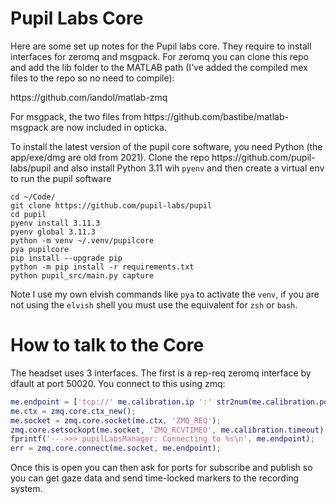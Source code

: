 # Pupil Labs Core

Here are some set up notes for the Pupil labs core. They require to install interfaces for zeromq and msgpack. For zeromq you can clone this repo and add the lib folder to the MATLAB path (I've added the compiled mex files to the repo so no need to compile):

https://github.com/iandol/matlab-zmq

For msgpack, the two files from https://github.com/bastibe/matlab-msgpack are now included in opticka.

To install the latest version of the pupil core software, you need Python (the app/exe/dmg are old from 2021). Clone the repo https://github.com/pupil-labs/pupil and also install Python 3.11 wih `pyenv` and then create a virtual env to run the pupil software

```
cd ~/Code/
git clone https://github.com/pupil-labs/pupil
cd pupil
pyenv install 3.11.3
pyenv global 3.11.3
python -m venv ~/.venv/pupilcore
pya pupilcore
pip install --upgrade pip
python -m pip install -r requirements.txt
python pupil_src/main.py capture
```
Note I use my own elvish commands like `pya` to activate the `venv`, if you are not using the `elvish` shell you must use the equivalent for `zsh` or `bash`.

# How to talk to the Core

The headset uses 3 interfaces. The first is a rep-req zeromq interface by dfault at port 50020. You connect to this using zmq:

```matlab
me.endpoint = ['tcp://' me.calibration.ip ':' str2num(me.calibration.port)];
me.ctx = zmq.core.ctx_new();
me.socket = zmq.core.socket(me.ctx, 'ZMQ_REQ');
zmq.core.setsockopt(me.socket, 'ZMQ_RCVTIMEO', me.calibration.timeout);
fprintf('--->>> pupilLabsManager: Connecting to %s\n', me.endpoint);
err = zmq.core.connect(me.socket, me.endpoint);
```

Once this is open you can then ask for ports for subscribe and publish so you can get gaze data and send time-locked markers to the recording system.

